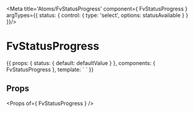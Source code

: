 
<Meta title='Atoms/FvStatusProgress' component={ FvStatusProgress } argTypes={{
  status: {
    control: {
      type: 'select',
      options: statusAvailable
    }
  }
}}/>

# FvStatusProgress

<Canvas>
<Story name='Common' height='150px'>{{
  props: {
    status: {
      default: defaultValue
    }
  },
  components: { FvStatusProgress },
  template: `<FvStatusProgress
    :status="status"
  >
  </FvStatusProgress>`
}}</Story>
</Canvas>

## Props

<Props of={ FvStatusProgress } />
